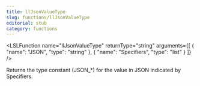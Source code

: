 ```yaml
---
title: llJsonValueType
slug: functions/llJsonValueType
editorial: stub
category: functions
---
```


<LSLFunction
	name="llJsonValueType"
	returnType="string"
	arguments={[
	{
		"name": "JSON",
		"type": "string"
	},
	{
		"name": "Specifiers",
		"type": "list"
	}
]}
/>

Returns the type constant (JSON_*) for the value in JSON indicated by Specifiers.

